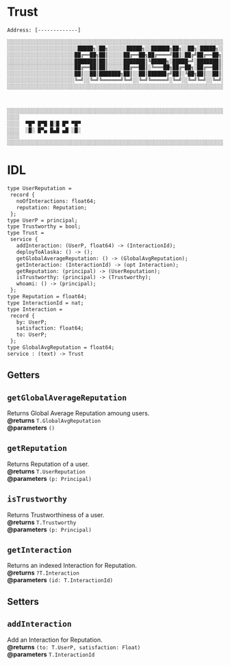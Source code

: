# Trust

`Address: [-------------]`

```txt
░░░░░░░░░░░░░░░░░░░░░░░░░░░░░░░░░░░░░░░░░░░░░░░░░░░░░░░░░░░░░░░░░░░░░░░░░░░░░░░░░░░░░░
░░░░░░░░░░░░░░░░░░░░░░░█████╗░██╗░░░░░░█████╗░░██████╗██╗░░██╗░█████╗░░░░░░░░░░░░░░░░░
░░░░░░░░░░░░░░░░░░░░░░██╔══██╗██║░░░░░██╔══██╗██╔════╝██║░██╔╝██╔══██╗░░░░░░░░░░░░░░░░
░░░░░░░░░░░░░░░░░░░░░░███████║██║░░░░░███████║╚█████╗░█████═╝░███████║░░░░░░░░░░░░░░░░
░░░░░░░░░░░░░░░░░░░░░░██╔══██║██║░░░░░██╔══██║░╚═══██╗██╔═██╗░██╔══██║░░░░░░░░░░░░░░░░
░░░░░░░░░░░░░░░░░░░░░░██║░░██║███████╗██║░░██║██████╔╝██║░╚██╗██║░░██║░░░░░░░░░░░░░░░░
░░░░░░░░░░░░░░░░░░░░░░╚═╝░░╚═╝╚══════╝╚═╝░░╚═╝╚═════╝░╚═╝░░╚═╝╚═╝░░╚═╝░░░░░░░░░░░░░░░░
░░░░░░░░░░░░░░░░░░░░░░░░░░░░░░░░░░░░░░░░░░░░░░░░░░░░░░░░░░░░░░░░░░░░░░░░░░░░░░░░░░░░░░



░░░░░░░░░░░░░░░░░░░░░░░░░░░░░░░░░░░░░░░░░░░░░░░░░░░░░░░░░░░░░░░░░░░░░░░░░░░░░░░░░░░░░░
░░░░                                                                              ░░░░
░░░░  ▀█▀ █▀█ █░█ █▀ ▀█▀                                                          ░░░░
░░░░  ░█░ █▀▄ █▄█ ▄█ ░█░                                                          ░░░░
░░░░                                                                              ░░░░
░░░░░░░░░░░░░░░░░░░░░░░░░░░░░░░░░░░░░░░░░░░░░░░░░░░░░░░░░░░░░░░░░░░░░░░░░░░░░░░░░░░░░░

```

# IDL

```txt
type UserReputation =
 record {
   noOfInteractions: float64;
   reputation: Reputation;
 };
type UserP = principal;
type Trustworthy = bool;
type Trust =
 service {
   addInteraction: (UserP, float64) -> (InteractionId);
   deployToAlaska: () -> ();
   getGlobalAverageReputation: () -> (GlobalAvgReputation);
   getInteraction: (InteractionId) -> (opt Interaction);
   getReputation: (principal) -> (UserReputation);
   isTrustworthy: (principal) -> (Trustworthy);
   whoami: () -> (principal);
 };
type Reputation = float64;
type InteractionId = nat;
type Interaction =
 record {
   by: UserP;
   satisfaction: float64;
   to: UserP;
 };
type GlobalAvgReputation = float64;
service : (text) -> Trust

```

## Getters

## `getGlobalAverageReputation`

Returns Global Average Reputation amoung users.<br/>
**@returns** `T.GlobalAvgReputation`<br/>
**@parameters** `()`

## `getReputation`

Returns Reputation of a user.<br/>
**@returns** `T.UserReputation`<br/>
**@parameters** `(p: Principal)`

## `isTrustworthy`

Returns Trustworthiness of a user.<br/>
**@returns** `T.Trustworthy`<br/>
**@parameters** `(p: Principal)`

## `getInteraction`

Returns an indexed Interaction for Reputation.<br/>
**@returns** `?T.Interaction`<br/>
**@parameters** `(id: T.InteractionId)`

## Setters

## `addInteraction`

Add an Interaction for Reputation.<br/>
**@returns** `(to: T.UserP, satisfaction: Float)`<br/>
**@parameters** `T.InteractionId`
